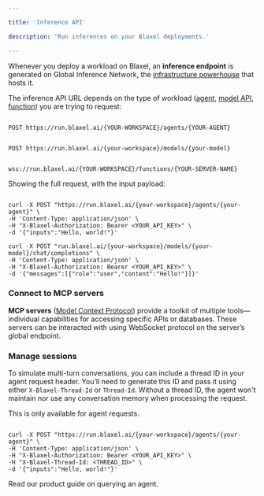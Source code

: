 ```yaml
---

title: 'Inference API'

description: 'Run inferences on your Blaxel deployments.'

---
```


Whenever you deploy a workload on Blaxel, an **inference endpoint** is generated on Global Inference Network, the [infrastructure powerhouse](../Models/Global-Inference-Network) that hosts it.

The inference API URL depends on the type of workload ([agent](../Agents/Overview%2015347e47b1ea807bbba6d269c01e633d), [model API](../Models/Overview%2015347e47b1ea80f48cbcd345aafd924a), [function](../Functions/Overview)) you are trying to request:

<CodeGroup>

```http Query agent

POST https://run.blaxel.ai/{YOUR-WORKSPACE}/agents/{YOUR-AGENT}

```

```http Query model API

POST https://run.blaxel.ai/{your-workspace}/models/{your-model}

```

```http Connect to an MCP server

wss://run.blaxel.ai/{YOUR-WORKSPACE}/functions/{YOUR-SERVER-NAME}

```

</CodeGroup>

Showing the full request, with the input payload:

<CodeGroup>

```http Query agent

curl -X POST "https://run.blaxel.ai/{your-workspace}/agents/{your-agent}" \
-H 'Content-Type: application/json' \
-H "X-Blaxel-Authorization: Bearer <YOUR_API_KEY>" \
-d '{"inputs":"Hello, world!"}'

```

```http Query model API (example on a chat completion model)
curl -X POST "run.blaxel.ai/{your-workspace}/models/{your-model}/chat/completions" \
-H 'Content-Type: application/json' \
-H "X-Blaxel-Authorization: Bearer <YOUR_API_KEY>" \
-d '{"messages":[{"role":"user","content":"Hello!"}]}'

```

</CodeGroup>

### Connect to MCP servers

**MCP servers** ([Model Context Protocol](https://github.com/modelcontextprotocol)) provide a toolkit of multiple tools—individual capabilities for accessing specific APIs or databases. These servers can be interacted with using WebSocket protocol on the server’s global endpoint. 

### Manage sessions

To simulate multi-turn conversations, you can include a thread ID in your agent request header. You'll need to generate this ID and pass it using either `X-Blaxel-Thread-Id` or `Thread-Id`. Without a thread ID, the agent won't maintain nor use any conversation memory when processing the request.

This is only available for agent requests.

```http Query agent with thread ID

curl -X POST "https://run.blaxel.ai/{your-workspace}/agents/{your-agent}" \
-H 'Content-Type: application/json' \
-H "X-Blaxel-Authorization: Bearer <YOUR_API_KEY>" \
-H "X-Blaxel-Thread-Id: <THREAD_ID>" \
-d '{"inputs":"Hello, world!"}'

```

<Card title="Product documentation" icon="earth-americas" href="/Models/Query-agents" > Read our product guide on querying an agent. </Card>